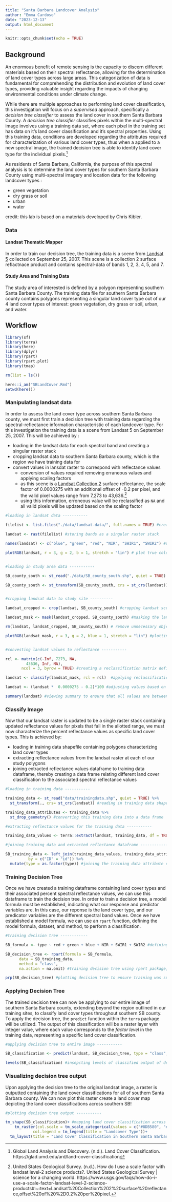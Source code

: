 ```yaml
---
title: "Santa Barbara Landcover Analysis"
author: "Emma Cardoso"
date: "2023-12-13"
output: html_document
---
```


```r
knitr::opts_chunk$set(echo = TRUE)
```

## Background


An enormous benefit of remote sensing is the capacity to discern different materials based on their spectral reflectance, allowing for the determination of land cover types across large areas. This categorization of data is fundamental for comprehending the distribution and evolution of land cover types, providing valuable insight regarding the impacts of changing environmental conditions under climate change. 

While there are multiple approaches to performing land cover classification, this investigation will focus on a *supervised* approach, specifically a *decision tree classifier* to assess the land cover in southern Santa Barbara County.  A *decision tree classifier* classifies pixels within the multi-spectral image involves using a training data set, where each pixel in the training set has data on it's land cover classification and it's spectral properties. Using this training data, conditions are developed regarding the attributes required for characterization of various land cover types, thus when a applied to a new spectral image, the trained decision tree is able to identify land cover type for the individual pixels.[^glad] 

As residents of Santa Barbara, California, the purpose of this spectral analysis is to determine the land cover types for southern Santa Barbara County using multi-spectral imagery and location data for the following landcover types :

-   green vegetation\
-   dry grass or soil\
-   urban\
-   water\


credit: this lab is based on a materials developed by Chris Kibler.

[^glad]:Global Land Analysis and Discovery. (n.d.).  Land Cover Classification. https://glad.umd.edu/ard/land-cover-classification 


### Data
#### Landsat Thematic Mapper
In order to train our decision tree, the training data is a scene from [Landsat 5](https://www.usgs.gov/landsat-missions/landsat-5) collected on September 25, 2007. This scene is a collection 2 surface reflactnace product and contains spectral-data of bands 1, 2, 3, 4, 5, and 7. 

#### Study Area and Training Data
The study area of interested is defined by a polygon representing southern Santa Barbara County. The training data file for southern Santa Barbara county contains polygons representing a singular land cover type out of our 4 land cover types of interest: green vegetation, dry grass or soil, urban, and water.
 
## Workflow
```r
library(sf)
library(terra)
library(here)
library(dplyr)
library(rpart)
library(rpart.plot)
library(tmap)

rm(list = ls())

here::i_am("SBLandCover.Rmd")
setwd(here())
```
### Manipulating landsat data
In order to assess the land cover type across southern Santa Barbara county, we must first train a decision tree with training data regarding the spectral-reflectance information characteristic of each landcover type. For this investigation the training data is a scene from Landsat 5 on September 25, 2007. This will be achieved by :

- loading in the landsat data for each spectral band and creating a singular raster stack\
- cropping landsat data to southern Santa Barbara county, which is the region we have training data for\
- convert values in lansdat raster to correspond with reflectance values\
    - conversion of values required removing erraneous values and applying scaling factors\
    - as this scene is a [Landsat Collection 2](https://www.usgs.gov/faqs/how-do-i-use-a-scale-factor-landsat-level-2-science-products#:~:text=Landsat%20Collection%202%20surface%20reflectance,offset%20of%20%2D0.2%20per%20pixel.) surface reflectance, the scale factor of 0.0000275 with an additional offset of -0.2 per pixel, and the valid pixel values range from 7,273 to 43,636.[^usgs]\
    - using this information, erroneous value will be reclassified as `NA` and all valid pixels will be updated based on the scaling factor
    

[^usgs]:United States Geological Survey. (n.d.). How do I use a scale factor with landsat level-2 science products?. United States Geological Survey | science for a changing world. https://www.usgs.gov/faqs/how-do-i-use-a-scale-factor-landsat-level-2-science-products#:~:text=Landsat%20Collection%202%20surface%20reflectance,offset%20of%20%2D0.2%20per%20pixel. 

```r
#loading in landsat data -----------

filelist <- list.files("./data/landsat-data/", full.names = TRUE) #creating a list containing the names all the six spectral band files

landsat <- rast(filelist) #storing bands as a singular raster stack

names(landsat) <- c("blue", "green", "red", "NIR", "SWIR1", "SWIR2") #updating layer names to match the spectral band data they contain

plotRGB(landsat, r = 3, g = 2, b = 1, stretch = "lin") # plot true color image, telling it what bands we would like to put in each color


#loading in study area data -----------

SB_county_south <- st_read("./data/SB_county_south.shp", quiet = TRUE) #reading in the shapefile for southern SB county 

SB_county_south <- st_transform(SB_county_south, crs = st_crs(landsat)) #reprojecting study aea polygon to match the CRS of the landsat data


#cropping landsat data to study site ----------

landsat_cropped <- crop(landsat, SB_county_south) #cropping landsat scene to match the extent of the study site

landsat_mask <- mask(landsat_cropped, SB_county_south) #masking the landsat raster to the sourthern region of Santa Barbara county

rm(landsat, landsat_cropped, SB_county_south) # remove unnecessary object from environment so that R does not need to maintain it in its memory 

plotRGB(landsat_mask, r = 3, g = 2, blue = 1, stretch = "lin") #plotting to ensure that we have masked to our study site, which contains our training data


#convesting landsat values to reflectance -----------

rcl <- matrix(c(-Inf, 7273, NA, 
         43636, Inf, NA),
       ncol = 3, byrow = TRUE) #creating a reclassification matrix defining the valid pixel range, assigning all pixels outside of this range to be NA

landsat <- classify(landsat_mask, rcl = rcl)  #applying reclassification matrix to landat raster

landsat <- (landsat *  0.0000275 - 0.2)*100 #adjusting values based on reflectance scaling factor to get reflectance applying, and multiplying by 100 to get percent reflectance

summary(landsat) #viewing summary to ensure that all values are between 0 - 100, indicated that adjustments were successfully applied
```
### Classify Image
Now that our landsat raster is updated to be a single raster stack containing updated reflectance values for pixels that fall in the allotted range, we must now characterize the percent reflectance values as specific land cover types. This is achieved by:

- loading in training data shapefile containing polygons characterizing land cover types\
- extracting reflectance values from the landsat raster at each of our study polygons\
- joining extracted reflectance values dataframe to training data dataframe, thereby creating a data frame relating different land cover classification to the associated spectral reflectance values

```r
#loading in training data -----------

training_data <- st_read("data/trainingdata.shp", quiet = TRUE) %>%  
  st_transform(., crs= st_crs(landsat)) #reading in training data shape file and reprojecting it to match the crs of the landsat raster

training_data_attributes <- training_data %>%
  st_drop_geometry() #converting this training data into a data frame

#extracting reflectance values for the training data -----------

training_data_values <- terra::extract(landsat, training_data, df = TRUE) #extracting landsat reflectance values at each of the training site polygons 

#joining training data and extracted reflectance dataframe ------------

SB_training_data <- left_join(training_data_values, training_data_attributes, 
          by = c("ID" = "id")) %>%
  mutate(type = as.factor(type)) #joining the training data attribute dataframe to the dataframe containing extracted reflectance values, and converting landcover type to a factor 
```
### Training Decision Tree
Once we have created a training dataframe containing land cover types and their associated percent spectral reflectance values, we can use this dataframe to train the decision tree. In order to train a decision tree, a model formula must be established, indicating what our response and predictor variables are. In this case, our reponse is the land cover type, and our predicator variables are the different spectral band values. Once we have established a model formula, we can use an `rpart` function, defining the model formula, dataset, and method, to perform a classification.

```r
#training decision tree ------------

SB_formula <- type ~ red + green + blue + NIR + SWIR1 + SWIR2 #defining model formula

SB_decision_tree <- rpart(formula = SB_formula,
      data = SB_training_data,
      method = "class",
      na.action = na.omit) #training decision tree using rpart package, setting the method to classification and telling it to omit any pixels valued NA from our analysis

prp(SB_decision_tree) #plotting decision tree to ensure training was successful

```

### Applying Decision Tree
The trained decision tree can now be applying to our entire image of southern Santa Barbara county, extending beyond the region outlined in our training sites, to classify land cover types throughout southern SB county. To apply the decision tree, the `predict` function within the `terra` package will be utilized. The output of this classification will be a raster layer with integer value, where each value corresponds to the *factor level* in the training data, representing a specific land cover classification. 

```r
#applying decision tree to entire image -----------

SB_classification <- predict(landsat, SB_decision_tree, type = "class", na.rm = TRUE) #telling predict function to predict our landsat scene data based on the trained decision tree, and telling the function to perdict by classification

levels(SB_classification) #insepcting levels of classified output of decision tree to investigate which integer values correspond with which land cover type
```
### Visualizing decision tree output
Upon applying the decision tree to the original landsat image, a raster is outputted containing the land cover classifications for all of southern Santa Barbara county. We can now plot this raster create a land cover map depicting the land cover classifications across southern SB!
```r
#plotting decision tree output -----------

tm_shape(SB_classification)+ #mapping land cover classification across southern Santa Barbara county
    tm_raster(col.scale = tm_scale_categorical(values = c("#8DB580", "#F2DDA4", "#7E8987", "#6A8EAE")), #changing color palette to logicallt match landcover type
            col.legend = tm_legend(title = "Landcover Type"))+
  tm_layout(title = "Land Cover Classification in Southern Santa Barbara County", title.position = c("right", "bottom"))
```

